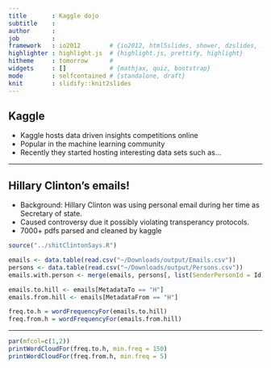 ```yaml
---
title       : Kaggle dojo
subtitle    : 
author      : 
job         : 
framework   : io2012        # {io2012, html5slides, shower, dzslides, ...}
highlighter : highlight.js  # {highlight.js, prettify, highlight}
hitheme     : tomorrow      # 
widgets     : []            # {mathjax, quiz, bootstrap}
mode        : selfcontained # {standalone, draft}
knit        : slidify::knit2slides
---
```


## Kaggle

* Kaggle hosts data driven insights competitions online
* Popular in the machine learning community
* Recently they started hosting interesting data sets such as...


--- 

## Hillary Clinton's emails!

* Background: Hillary Clinton was using personal email during her time as Secretary of state. 
* Caused controversy due it possibly violating transperancy protocols.
* 7000+ pdfs parsed and cleaned by kaggle

```r
source("../shitClintonSays.R")

emails <- data.table(read.csv("~/Downloads/output/Emails.csv"))
persons <- data.table(read.csv("~/Downloads/output/Persons.csv"))
emails.with.person <- merge(emails, persons[, list(SenderPersonId = Id)], by = "SenderPersonId", all.x = TRUE)

emails.to.hill <- emails[MetadataTo == "H"]
emails.from.hill <- emails[MetadataFrom == "H"]

freq.to.h = wordFrequencyFor(emails.to.hill)
freq.from.h = wordFrequencyFor(emails.from.hill)
```

---

```r
par(mfcol=c(1,2))
printWordCloudFor(freq.to.h, min.freq = 150)
printWordCloudFor(freq.from.h, min.freq = 5)
```




